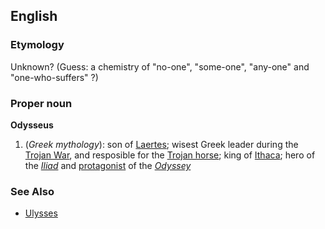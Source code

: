 ==English==
===Etymology===
Unknown? (Guess: a chemistry of "no-one", "some-one", "any-one" and "one-who-suffers" ?)

===Proper noun===
'''Odysseus'''
{{wikipedia}}
# (''Greek mythology''): son of [[Laertes]]; wisest Greek leader during the [[Trojan War]], and resposible for the [[Trojan horse]]; king of [[Ithaca]]; hero of the ''[[Iliad]]'' and [[protagonist]] of the ''[[Odyssey]]''

===See Also===
*[[Ulysses]]